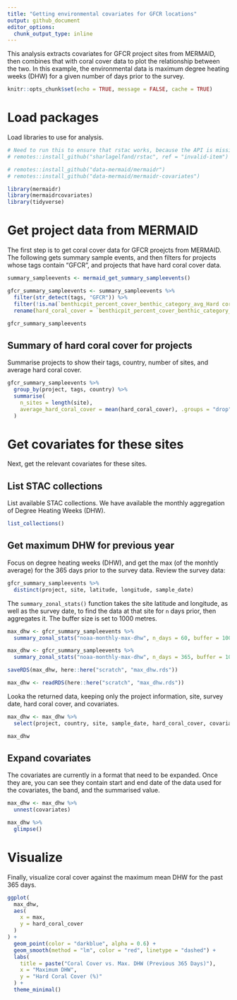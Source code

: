 ```yaml
---
title: "Getting environmental covariates for GFCR locations"
output: github_document
editor_options: 
  chunk_output_type: inline
---
```


This analysis extracts covariates for GFCR project sites from MERMAID, then combines that with coral cover data to plot the relationship between the two. In this example, the environmental data is maximum degree heating weeks (DHW) for a given number of days prior to the survey.

```r
knitr::opts_chunk$set(echo = TRUE, message = FALSE, cache = TRUE)
```

# Load packages

Load libraries to use for analysis.

```r
# Need to run this to ensure that rstac works, because the API is missing "type" in Items:
# remotes::install_github("sharlagelfand/rstac", ref = "invalid-item")

# remotes::install_github("data-mermaid/mermaidr")
# remotes::install_github("data-mermaid/mermaidr-covariates")

library(mermaidr)
library(mermaidrcovariates)
library(tidyverse)
```

# Get project data from MERMAID

The first step is to get coral cover data for GFCR proejcts from MERMAID. The following gets summary sample events, and then filters for projects whose tags contain "GFCR", and projects that have hard coral cover data.

```r
summary_sampleevents <- mermaid_get_summary_sampleevents()

gfcr_summary_sampleevents <- summary_sampleevents %>%
  filter(str_detect(tags, "GFCR")) %>%
  filter(!is.na(`benthicpit_percent_cover_benthic_category_avg_Hard coral`)) %>%
  rename(hard_coral_cover = `benthicpit_percent_cover_benthic_category_avg_Hard coral`)

gfcr_summary_sampleevents
```

## Summary of hard coral cover for projects

Summarise projects to show their tags, country, number of sites, and average hard coral cover.

```r
gfcr_summary_sampleevents %>%
  group_by(project, tags, country) %>%
  summarise(
    n_sites = length(site),
    average_hard_coral_cover = mean(hard_coral_cover), .groups = "drop"
  )
```

# Get covariates for these sites

Next, get the relevant covariates for these sites.

## List STAC collections

List available STAC collections. We have available the monthly aggregation of Degree Heating Weeks (DHW).

```r
list_collections()
```

## Get maximum DHW for previous year

Focus on degree heating weeks (DHW), and get the max (of the monhtly average) for the 365 days prior to the survey data. Review the survey data:

```r
gfcr_summary_sampleevents %>%
  distinct(project, site, latitude, longitude, sample_date)
```

The `summary_zonal_stats()` function takes the site latitude and longitude, as well as the survey date, to find the data at that site for `n` days prior, then aggregates it. The buffer size is set to 1000 metres.

```r
max_dhw <- gfcr_summary_sampleevents %>%
  summary_zonal_stats("noaa-monthly-max-dhw", n_days = 60, buffer = 1000, stats = "max")
```

```r
max_dhw <- gfcr_summary_sampleevents %>%
  summary_zonal_stats("noaa-monthly-max-dhw", n_days = 365, buffer = 1000, stats = "max")
```

```r
saveRDS(max_dhw, here::here("scratch", "max_dhw.rds"))
```

```r
max_dhw <- readRDS(here::here("scratch", "max_dhw.rds"))
```

Looka the returned data, keeping only the project information, site, survey date, hard coral cover, and covariates.

```r
max_dhw <- max_dhw %>%
  select(project, country, site, sample_date, hard_coral_cover, covariates)

max_dhw
```

## Expand covariates

The covariates are currently in a format that need to be expanded. Once they are, you can see they contain start and end date of the data used for the covariates, the band, and the summarised value.

```r
max_dhw <- max_dhw %>%
  unnest(covariates)

max_dhw %>%
  glimpse()
```

# Visualize

Finally, visualize coral cover against the maximum mean DHW for the past 365 days.

```r
ggplot(
  max_dhw,
  aes(
    x = max,
    y = hard_coral_cover
  )
) +
  geom_point(color = "darkblue", alpha = 0.6) +
  geom_smooth(method = "lm", color = "red", linetype = "dashed") +
  labs(
    title = paste("Coral Cover vs. Max. DHW (Previous 365 Days)"),
    x = "Maximum DHW",
    y = "Hard Coral Cover (%)"
  ) +
  theme_minimal()
```
